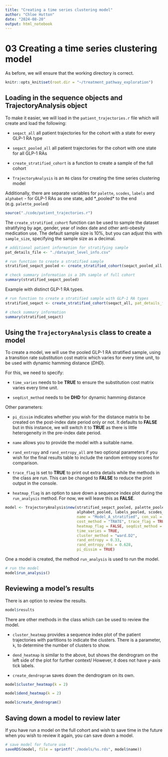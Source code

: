 ```yaml
---
title: "Creating a time series clustering model"
author: "Chloe Hutton"
date: "2024-08-20"
output: html_notebook
---
```


# 03 Creating a time series clustering model

As before, we will ensure that the working directory is correct.

```r
knitr::opts_knit$set(root.dir = "~/treatment_pathway_exploration")
```

## Loading in the sequence objects and TrajectoryAnalysis object

To make it easier, we will load in the `patient_trajectories.r` file which will create and load the following:

-   `seqact_all` all patient trajectories for the cohort with a state for every GLP-1 RA type

-   `seqact_pooled_all` all patient trajectories for the cohort with one state for all GLP-1 RAs

-   `create_stratified_cohort` is a function to create a sample of the full cohort

-   `TrajectoryAnalysis` is an `R6` class for creating the time series clustering model

Additionally, there are separate variables for `palette`, `scodes`, `labels` and `alphabet` - for GLP-1 RAs as one state, add \*\_pooled\* to the end (e.g. `palette_pooled`)

```r
source("./code/patient_trajectories.r")
```

The `create_stratified_cohort` function can be used to sample the dataset stratifying by age, gender, year of index date and other anti-obesity medication use. The default sample size is 10%, but you can adjust this with `sample_size`, specifying the sample size as a decimal.

```r
# additional patient information for stratifying sample
pat_details_file <- "./data/pat_level_info.csv"

# run function to create a stratified sample
stratified_seqact_pooled <- create_stratified_cohort(seqact_pooled_all, pat_details_file = pat_details_file, sample_size = 0.1)
```

```r
# check summary information is a 10% sample of full cohort
summary(stratified_seqact_pooled)
```

Example with distinct GLP-1 RA types.

```r
# run function to create a stratified sample with GLP-1 RA types
stratified_seqact <- create_stratified_cohort(seqact_all, pat_details_file = pat_details_file, sample_size = 0.1)
```

```r
# check summary information
summary(stratified_seqact)
```

## Using the `TrajectoryAnalysis` class to create a model

To create a model, we will use the pooled GLP-1 RA stratified sample, using a transition rate substitution cost matrix which varies for every time unit, to be used with dynamic hamming distance (*DHD*).

For this, we need to specify:

-   `time_varies` needs to be **TRUE** to ensure the substitution cost matrix varies every time unit.

-   `seqdist_method` needs to be **DHD** for dynamic hamming distance

Other parameters:

-   `pi_dissim` indicates whether you wish for the distance matrix to be created on the post-index date period only or not. It defaults to **FALSE** but in this instance, we will switch it to **TRUE** as there is little heterogeneity in the pre-index date period.

-   `name` allows you to provide the model with a suitable name.

-   `rand_entropy` and `rand_entropy_all` are two optional parameters if you wish for the final results table to include the random entropy scores for comparison.

-   `trace_flag` is set to **TRUE** to print out extra details while the methods in the class are run. This can be changed to **FALSE** to reduce the print output in the console.

-   `heatmap_flag` is an option to save down a sequence index plot during the `run_analysis` method. For now, we will leave this as **FALSE**.

```r
model <- TrajectoryAnalysis$new(stratified_seqact_pooled, palette_pooled,
                                alphabet_pooled, labels_pooled, scodes_pooled,
                                name = "Model_A_stratified", con_val = 2,
                                cost_method = "TRATE", trace_flag = TRUE,
                                heatmap_flag = FALSE, seqdist_method = "DHD",
                                time_varies = TRUE,
                                cluster_method = "ward.D2",
                                rand_entropy = 0.33,
                                rand_entropy_rhs = 0.628,
                                pi_dissim = TRUE)
```

One a model is created, the method `run_analysis` is used to run the model.

```r
# run the model
model$run_analysis()
```

## Reviewing a model's results

There is an option to review the results.

```r
model$results
```

There are other methods in the class which can be used to review the model.

-   `cluster_heatmap` provides a sequence index plot of the patient trajectories with partitions to indicate the clusters. There is a parameter, `k`, to determine the number of clusters to show.

-   `dend_heatmap` is similar to the above, but shows the dendrogram on the left side of the plot for further context/ However, it does not have y-axis tick labels.

-   `create_dendrogram` saves down the dendrogram on its own.

```r
model$cluster_heatmap(k = 2)
```

```r
model$dend_heatmap(k = 2)
```

```r
model$create_dendrogram()
```

## Saving down a model to review later

If you have run a model on the full cohort and wish to save time in the future when you wish to review it again, you can save down a model.

```r
# save model for future use
saveRDS(model, file = sprintf("./models/%s.rds", model$name))
```
